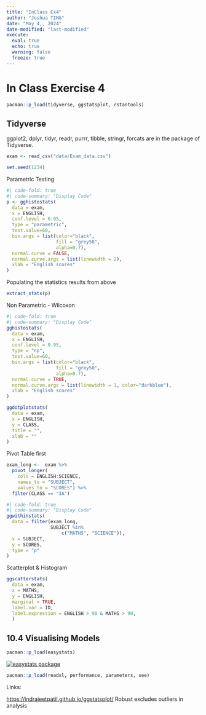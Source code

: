 ```yaml
---
title: "InClass Ex4"
author: "Joshua TING"
date: "May 4,, 2024"
date-modified: "last-modified"
execute:
  eval: true
  echo: true
  warning: false
  freeze: true
---
```


# In Class Exercise 4

```r
pacman::p_load(tidyverse, ggstatsplot, rstantools)
```

::: callout-tip
## Tidyverse

ggplot2, dplyr, tidyr, readr, purrr, tibble, stringr, forcats are in the package of Tidyverse.
:::

```r
exam <- read_csv("data/Exam_data.csv")
```

```r
set.seed(1234)
```

Parametric Testing

```r
#| code-fold: true
#| code-summary: "Display Code"
p <- gghistostats(
  data = exam,
  x = ENGLISH,
  conf.level = 0.95,
  type = "parametric",
  test.value=60,
  bin.args = list(color="black",
                  fill = "grey50",
                  alpha=0.7),
  normal.curve = FALSE,
  normal.curve.args = list(linewidth = 2),
  xlab = "English scores"
)
```

Populating the statistics results from above

```r
extract_stats(p)
```

Non Parametric - Wilcoxon

```r
#| code-fold: true
#| code-summary: "Display Code"
gghistostats(
  data = exam,
  x = ENGLISH,
  conf.level = 0.95,
  type = "np",
  test.value=60,
  bin.args = list(color="black",
                  fill = "grey50",
                  alpha=0.7),
  normal.curve = TRUE,
  normal.curve.args = list(linewidth = 1, color="darkblue"),
  xlab = "English scores"
)
```

```r
ggdotplotstats(
  data = exam,
  x = ENGLISH,
  y = CLASS,
  title = "",
  xlab = ""
)
```

Pivot Table first

```r
exam_long <-  exam %>%
  pivot_longer(
    cols = ENGLISH:SCIENCE,
    names_to = "SUBJECT",
    values_to = "SCORES") %>%
  filter(CLASS == "3A")

```

```r
#| code-fold: true
#| code-summary: "Display Code"
ggwithinstats(
  data = filter(exam_long,
                SUBJECT %in%
                    c("MATHS", "SCIENCE")),
  x = SUBJECT,
  y = SCORES,
  type = "p"
)
```

Scatterplot & Histogram

```r
ggscatterstats(
  data = exam,
  x = MATHS,
  y = ENGLISH,
  marginal = TRUE,
  label.var = ID,
  label.expression = ENGLISH > 90 & MATHS > 90,
  )
```

## **10.4 Visualising Models**

```r
pacman::p_load(easystats)
```

[![easystats package](images/Screenshot%202024-05-04%20at%2014.44.19.png)](https://github.com/easystats/easystats?tab=readme-ov-file)

```r
pacman::p_load(readxl, performance, parameters, see)
```

Links:

<https://indrajeetpatil.github.io/ggstatsplot/> Robust excludes outliers in analysis
